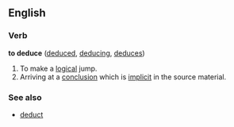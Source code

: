 ==English==
===Verb===
'''to deduce''' ([[deduced]], [[deducing]], [[deduces]])

#To make a [[logical]] jump.
#Arriving at a [[conclusion]] which is [[implicit]] in the source material.

===See also===
*[[deduct]]